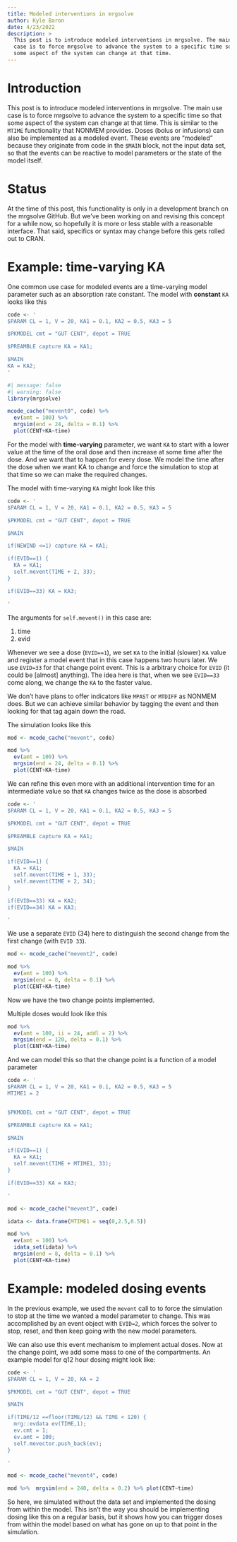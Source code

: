 ```yaml
---
title: Modeled interventions in mrgsolve
author: Kyle Baron
date: 4/23/2022
description: > 
  This post is to introduce modeled interventions in mrgsolve. The main use
  case is to force mrgsolve to advance the system to a specific time so that 
  some aspect of the system can change at that time. 
---
```



# Introduction

This post is to introduce modeled interventions in mrgsolve. The main use
case is to force mrgsolve to advance the 
system to a specific time so that some aspect of the system 
can change at that time.  This is similar to the `MTIME` functionality
that NONMEM provides.  Doses (bolus or infusions)
can also be implemented as a modeled event.  These events are "modeled"
because they originate from code in the `$MAIN` block, not the 
input data set, so that the events can be reactive to model parameters
or the state of the model itself. 

# Status
At the time of this post, this functionality is only in a development
branch on the mrgsolve GitHub.  But we've been working on and 
revising this concept for a while now, so hopefully it is 
more or less stable with a reasonable interface. That said, specifics
or syntax may change before this gets rolled out to CRAN. 

# Example: time-varying KA

One common use case for modeled events are a time-varying 
model parameter such as an absorption rate constant.  The model with 
__constant__ `KA` looks like this

```r
code <- '
$PARAM CL = 1, V = 20, KA1 = 0.1, KA2 = 0.5, KA3 = 5

$PKMODEL cmt = "GUT CENT", depot = TRUE

$PREAMBLE capture KA = KA1;

$MAIN
KA = KA2;
' 
```


```r
#| message: false
#| warning: false
library(mrgsolve)

mcode_cache("mevent0", code) %>% 
  ev(amt = 100) %>% 
  mrgsim(end = 24, delta = 0.1) %>%
  plot(CENT+KA~time)
```

For the model with __time-varying__ parameter, we want `KA` to start with a lower
value at the time of the oral
dose and then increase at some time after the dose.  And we 
want that to happen for every dose.  We model the time after the 
dose when we want KA to change and force the simulation to stop at that
time so we can make the required changes.

The model with time-varying `KA` might look like this

```r
code <- '
$PARAM CL = 1, V = 20, KA1 = 0.1, KA2 = 0.5, KA3 = 5

$PKMODEL cmt = "GUT CENT", depot = TRUE

$MAIN

if(NEWIND <=1) capture KA = KA1;

if(EVID==1) {
  KA = KA1;
  self.mevent(TIME + 2, 33);
}

if(EVID==33) KA = KA3;

' 
```

The arguments for `self.mevent()` in this case are:

1. time
1. evid


Whenever we see a dose (`EVID==1`), we set `KA` to the initial (slower)
`KA` value and register a model event that in this case happens 
two hours later.  We use `EVID=33` for that change point event.  This is a 
arbitrary choice for `EVID` (it could be [almost] anything).  The idea here 
is that, when we see `EVID==33` come along, we change the `KA` to the faster value. 

We don't have plans to offer indicators like `MPAST` or `MTDIFF` as 
NONMEM does.  But we can achieve similar behavior by tagging the event
and then looking for that tag again down the road.  

The simulation looks like this

```r
mod <- mcode_cache("mevent", code)

mod %>% 
  ev(amt = 100) %>% 
  mrgsim(end = 24, delta = 0.1) %>%
  plot(CENT+KA~time)
```

We can refine this even more with an additional intervention time for an 
intermediate value so that `KA` changes twice as the dose is absorbed

```r
code <- '
$PARAM CL = 1, V = 20, KA1 = 0.1, KA2 = 0.5, KA3 = 5

$PKMODEL cmt = "GUT CENT", depot = TRUE

$PREAMBLE capture KA = KA1;

$MAIN

if(EVID==1) {
  KA = KA1;
  self.mevent(TIME + 1, 33);
  self.mevent(TIME + 2, 34);
}

if(EVID==33) KA = KA2;
if(EVID==34) KA = KA3;

' 
```


We use a separate `EVID` (34) here to distinguish the second change 
from the first change (with `EVID 33`).


```r
mod <- mcode_cache("mevent2", code)

mod %>% 
  ev(amt = 100) %>% 
  mrgsim(end = 8, delta = 0.1) %>%
  plot(CENT+KA~time)
```

Now we have the two change points implemented. 

Multiple doses would look like this

```r
mod %>% 
  ev(amt = 100, ii = 24, addl = 2) %>% 
  mrgsim(end = 120, delta = 0.1) %>%
  plot(CENT+KA~time)
```

And we can model this so that the change point is a function of a model 
parameter

```r
code <- '
$PARAM CL = 1, V = 20, KA1 = 0.1, KA2 = 0.5, KA3 = 5
MTIME1 = 2


$PKMODEL cmt = "GUT CENT", depot = TRUE

$PREAMBLE capture KA = KA1;

$MAIN

if(EVID==1) {
  KA = KA1;
  self.mevent(TIME + MTIME1, 33);
}

if(EVID==33) KA = KA3;

' 
```

```r
mod <- mcode_cache("mevent3", code)

idata <- data.frame(MTIME1 = seq(0,2.5,0.5))

mod %>% 
  ev(amt = 100) %>% 
  idata_set(idata) %>%
  mrgsim(end = 8, delta = 0.1) %>%
  plot(CENT+KA~time)
```



# Example: modeled dosing events

In the previous example, we used the `mevent` call to 
to force the simulation to stop at the time we wanted a model 
parameter to change. This was accomplished by an event object
with `EVID=2`, which forces the solver to stop, reset, and then keep going 
with the new model parameters.

We can also use this event mechanism to implement actual doses.  Now
at the change point, we add some mass to one of the compartments.  An example
model for q12 hour dosing might look like:

```r
code <- '
$PARAM CL = 1, V = 20, KA = 2

$PKMODEL cmt = "GUT CENT", depot = TRUE

$MAIN

if(TIME/12 ==floor(TIME/12) && TIME < 120) {
  mrg::evdata ev(TIME,1);
  ev.cmt = 1;
  ev.amt = 100; 
  self.mevector.push_back(ev);
}

' 
```




```r
mod <- mcode_cache("mevent4", code)

mod %>%  mrgsim(end = 240, delta = 0.2) %>% plot(CENT~time)
```

So here, we simulated without the data set and implemented the 
dosing from within the model.  This isn't the way you should be implementing
dosing like this on a regular basis, but it shows how you can 
trigger doses from within the model based on what has gone on up to that 
point in the simulation. 





